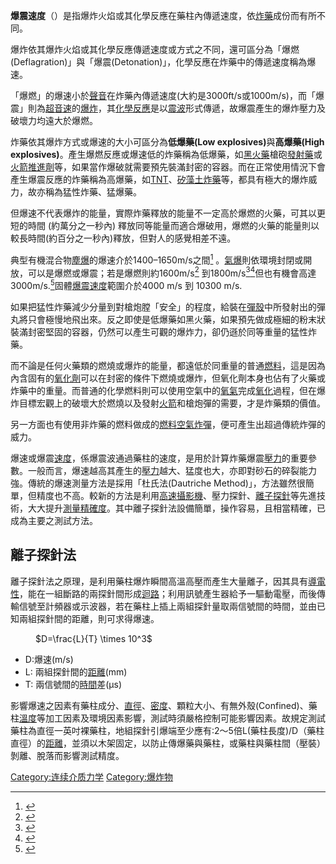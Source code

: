'''爆震速度'''（{{lang-en|Detonation velocity}}）是指爆炸火焰或其化學反應在藥柱內傳遞速度，依[[炸藥|炸藥]]成份而有所不同。

爆炸依其爆炸火焰或其化學反應傳遞速度或方式之不同，還可區分為「爆燃(Deflagration)」與「爆震(Detonation)」，化學反應在炸藥中的傳遞速度稱為爆速。

「爆燃」的爆速小於[[聲音|聲音]]在炸藥內傳遞速度(大約是3000ft/s或1000m/s)，而「爆震」則為[[超音速|超音速]]的[[爆炸|爆炸]]，其[[化學反應|化學反應]]是以[[震波|震波]]形式傳遞，故爆震產生的爆炸壓力及破壞力均遠大於爆燃。

炸藥依其爆炸方式或爆速的大小可區分為'''低爆藥(Low explosives)'''與'''高爆藥(High explosives)'''。產生爆燃反應或爆速低的炸藥稱為低爆藥，如[[黑火藥|黑火藥]]槍砲[[發射藥|發射藥]]或[[火箭|火箭]][[推進劑|推進劑]]等，如果當作爆破就需要預先裝滿封密的容器。而在正常使用情況下會產生爆震反應的炸藥稱為高爆藥，如[[TNT|TNT]]、[[矽藻土炸藥|矽藻土炸藥]]等，都具有極大的爆炸威力，故亦稱為猛性炸藥、猛爆藥。{{来源请求}}

但爆速不代表爆炸的能量，實際炸藥釋放的能量不一定高於爆燃的火藥，可其以更短的時間 (約萬分之一秒內) 釋放同等能量而適合爆破用，爆燃的火藥的能量則以較長時間(約百分之一秒內)釋放，但對人的感覺相差不遠。

典型有機混合物[[塵爆|塵爆]]的爆速介於1400–1650{{nbsp}}m/s之間<ref>{{cite web |last1=Wolanski |first1=Piotr |title=Dust Explosions |url=https://www.jstage.jst.go.jp/article/kona/14/0/14_1996020/_pdf |website=jstage.jst.go.jp |publisher=Warsaw University of Technology, Institute of Heat Engineering |access-date=21 September 2019}}</ref> 。[[氣爆|氣爆]]則依環境封閉或開放，可以是爆燃或爆震；若是爆燃則約1600{{nbsp}}m/s<ref>{{cite web |title=TNT (Comparison to Pentane)|url=https://www.ch.ic.ac.uk/vchemlib/mim/bristol/tnt/tnt_text.htm |website=ch.ic.ac.uk |publisher=ChemWiki}}</ref> 到1800{{nbsp}}m/s<ref>{{cite web |title=Glossary on Explosion Dynamics |url=http://shepherd.caltech.edu/EDL/projects/JetA/Glossary.html |website=shepherd.caltech.edu |publisher=California Institute of Technology |access-date=7 October 2019}}</ref><ref>{{cite web |title=Review of Vapour Cloud Explosion Incidents |url=http://www.hse.gov.uk/research/rrpdf/rr1113.pdf |website=hse.gov.uk |publisher=HSE 2017 |access-date=21 September 2019}}</ref>但也有機會高達3000{{nbsp}}m/s.<ref>{{cite journal |last1=Egerton |first1=Alfred C. |last2=Gates |first2=S.F. |title=Further experiments on explosions in gaseous mixtures of acetylene, of hydrogen and of pentane |url=https://royalsocietypublishing.org/doi/pdf/10.1098/rspa.1927.0148 |journal=Proceedings of the Royal Society of London. Series A, Containing Papers of a Mathematical and Physical Character |year=1927 |volume=116 |issue=775 |pages=516–529 |publisher=The Royal Society |doi=10.1098/rspa.1927.0148 |access-date=21 September 2019|doi-access=free }}</ref>固體[[爆震速度表|爆震速度]]範圍介於4000 m/s 到 10300 m/s.

如果把猛性炸藥減少分量到對槍炮膛「安全」的程度，給裝在[[彈殼|彈殼]]中所發射出的彈丸將只會極慢地飛出來。反之即使是低爆藥如黑火藥，如果預先做成極細的粉末狀裝滿封密堅固的容器，仍然可以產生可觀的爆炸力，卻仍遜於同等重量的猛性炸藥。

而不論是任何火藥類的燃燒或爆炸的能量，都遠低於同重量的普通[[燃料|燃料]]，這是因為內含固有的[[氧化劑|氧化劑]]可以在封密的條件下燃燒或爆炸，但氧化劑本身也佔有了火藥或炸藥中的重量。而普通的化學燃料則可以使用空氣中的[[氧氣|氧氣]]完成[[氧化|氧化]]過程，但在爆炸目標宏觀上的破壞大於燃燒以及發射[[火箭|火箭]]和槍炮彈的需要，才是炸藥類的價值。

另一方面也有使用非炸藥的燃料做成的[[燃料空氣炸彈|燃料空氣炸彈]]，便可產生出超過傳統炸彈的威力。

爆速或爆震[[速度|速度]]，係爆震波通過藥柱的速度，是用於計算炸藥爆震[[壓力|壓力]]的重要參數。一般而言，爆速越高其產生的[[壓力|壓力]]越大、猛度也大，亦即對砂石的碎裂能力強。傳統的爆速測量方法是採用「杜氏法(Dautriche Method)」，方法雖然很簡單，但精度也不高。較新的方法是利用[[照相|高速攝影機]]、壓力探針、[[離子|離子探針]]等先進技術，大大提升[[測量|測量]][[精確度|精確度]]。其中離子探針法設備簡單，操作容易，且相當精確，已成為主要之測試方法。

== 離子探針法 ==

離子探針法之原理，是利用藥柱爆炸瞬間高溫高壓而產生大量離子，因其具有[[導電性|導電性]]，能在一組斷路的兩探針間形成[[迴路|迴路]]；利用訊號產生器給予一驅動電壓，而後傳輸信號至計頻器或示波器，若在藥柱上插上兩組探針量取兩信號間的時間，並由已知兩組探針間的距離，則可求得爆速。
: <math>D=\frac{L}{T} \times 10^3 </math>
* D:爆速(m/s)
* L: 兩組探針間的[[距離|距離]](mm) 
* T: 兩信號間的[[時間|時間]]差(μs)

影響爆速之因素有藥柱成分、[[直徑|直徑]]、[[密度|密度]]、顆粒大小、有無外殼(Confined)、藥柱[[溫度|溫度]]等加工因素及環境因素影響，測試時須嚴格控制可能影響因素。故規定測試藥柱為直徑一英吋裸藥柱，地組探針引爆端至少應有:2～5倍L(藥柱長度)/D（藥柱直徑）的[[距離|距離]]，並須以木架固定，以防止傳爆藥與藥柱，或藥柱與藥柱間（壓裝）剝離、脫落而影響測試精度。

[[Category:连续介质力学|Category:连续介质力学]]
[[Category:爆炸物|Category:爆炸物]]